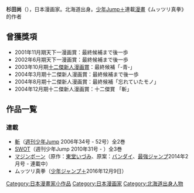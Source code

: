 {{Multiple issues|
{{expand|time=2010-10-23T05:38:33+00:00}}
{{unreferenced|time=2010-10-23T05:38:33+00:00}}
}}
'''杉田尚'''（{{bd|1981年|6月28日||}}），日本漫画家。北海道出身。[[少年Jump＋|少年Jump＋]]連載[[漫畫|漫畫]]《ムッツリ真拳》的作者

== 曾獲獎項 ==
* 2001年11月期天下一漫画賞：最終候補まで後一歩
* 2002年6月期天下一漫画賞：最終候補まで後一歩
* 2003年10月期[[ジャンプ十二傑新人漫画賞|十二傑新人漫画賞]]：最終候補「-青-」   
* 2004年3月期十二傑新人漫画賞：最終候補まで後一歩 
* 2004年8月期十二傑新人漫画賞：最終候補「忘れていたモノ」  
* 2004年12月期十二傑新人漫画賞：十二傑賞 「斬」

== 作品一覧 ==
=== 連載 ===
*[[斬_(漫画)|斬]]（[[週刊少年Jump|週刊少年Jump]] 2006年34号 - 52号）全2巻
*[[SWOT_(漫画)|SWOT]]（週刊少年Jump 2010年31号 - ）全3巻
*[[マジンボーン|マジンボーン]]（原作：[[東堂いづみ|東堂いづみ]]、原案：[[バンダイ|バンダイ]]、[[最強ジャンプ|最強ジャンプ]]2014年2月号 - 連載中）
*ムッツリ真拳（[[少年ジャンプ＋|少年ジャンプ＋]]2016年12月9日）

[[Category:日本漫畫家小作品|Category:日本漫畫家小作品]]
[[Category:日本漫画家|Category:日本漫画家]]
[[Category:北海道出身人物|Category:北海道出身人物]]